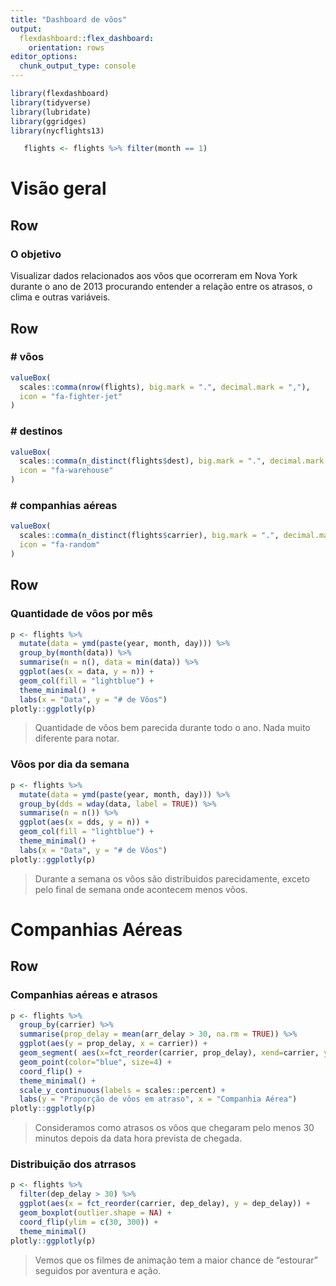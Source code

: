 ```yaml
---
title: "Dashboard de vôos"
output: 
  flexdashboard::flex_dashboard:
    orientation: rows
editor_options: 
  chunk_output_type: console
---
```



```r
library(flexdashboard)
library(tidyverse)
library(lubridate)
library(ggridges)
library(nycflights13)

   flights <- flights %>% filter(month == 1)
```

Visão geral
======================================================================

Row {data-height=110}
----------------------------------------------------------------------

### O objetivo

Visualizar dados relacionados aos vôos que ocorreram em Nova York durante
o ano de 2013 procurando entender a relação entre os atrasos, o clima e
outras variáveis.

Row
-----------------------------------------------------------------------

### # vôos

```r
valueBox(
  scales::comma(nrow(flights), big.mark = ".", decimal.mark = ","), 
  icon = "fa-fighter-jet"
)
```

### # destinos

```r
valueBox(
  scales::comma(n_distinct(flights$dest), big.mark = ".", decimal.mark = ","), 
  icon = "fa-warehouse"
)
```

### # companhias aéreas

```r
valueBox(
  scales::comma(n_distinct(flights$carrier), big.mark = ".", decimal.mark = ","), 
  icon = "fa-random"
)
```

Row
--------------------------------------------------------------

### Quantidade de vôos por mês

```r
p <- flights %>% 
  mutate(data = ymd(paste(year, month, day))) %>% 
  group_by(month(data)) %>% 
  summarise(n = n(), data = min(data)) %>% 
  ggplot(aes(x = data, y = n)) +
  geom_col(fill = "lightblue") +
  theme_minimal() +
  labs(x = "Data", y = "# de Vôos")
plotly::ggplotly(p)
```

> Quantidade de vôos bem parecida durante todo o ano. Nada muito diferente para notar.

### Vôos por dia da semana

```r
p <- flights %>% 
  mutate(data = ymd(paste(year, month, day))) %>% 
  group_by(dds = wday(data, label = TRUE)) %>% 
  summarise(n = n()) %>% 
  ggplot(aes(x = dds, y = n)) +
  geom_col(fill = "lightblue") +
  theme_minimal() +
  labs(x = "Data", y = "# de Vôos")
plotly::ggplotly(p)
```

> Durante a semana os vôos são distribuidos parecidamente, exceto pelo final de 
semana onde acontecem menos vôos.


Companhias Aéreas
==============================================================

Row
---------------------------------------------------------------

### Companhias aéreas e atrasos

```r
p <- flights %>% 
  group_by(carrier) %>% 
  summarise(prop_delay = mean(arr_delay > 30, na.rm = TRUE)) %>% 
  ggplot(aes(y = prop_delay, x = carrier)) + 
  geom_segment( aes(x=fct_reorder(carrier, prop_delay), xend=carrier, y=0, yend=prop_delay), color="black") +
  geom_point(color="blue", size=4) +
  coord_flip() +
  theme_minimal() +
  scale_y_continuous(labels = scales::percent) + 
  labs(y = "Proporção de vôos em atraso", x = "Companhia Aérea")
plotly::ggplotly(p)
```

> Consideramos como atrasos os vôos que chegaram pelo menos 30 minutos depois
da data hora prevista de chegada.

### Distribuição dos atrrasos

```r
p <- flights %>% 
  filter(dep_delay > 30) %>% 
  ggplot(aes(x = fct_reorder(carrier, dep_delay), y = dep_delay)) +
  geom_boxplot(outlier.shape = NA) +
  coord_flip(ylim = c(30, 300)) +
  theme_minimal()
plotly::ggplotly(p)
```

> Vemos que os filmes de animação tem a maior chance de "estourar" seguidos por aventura e ação.


